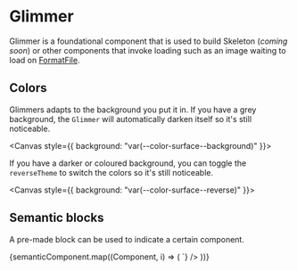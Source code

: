 
<Meta title="Components/Status and Feedback/Glimmer/Docs" component={Glimmer} />

# Glimmer

Glimmer is a foundational component that is used to build Skeleton (_coming
soon_) or other components that invoke loading such as an image waiting to load
on
[FormatFile](../?path=/docs/components-images-and-icons-formatfile-docs--page).

## Colors

Glimmers adapts to the background you put it in. If you have a grey background,
the `Glimmer` will automatically darken itself so it's still noticeable.

<Canvas style={{ background: "var(--color-surface--background)" }}>
  <Glimmer />
</Canvas>

If you have a darker or coloured background, you can toggle the `reverseTheme`
to switch the colors so it's still noticeable.

<Canvas style={{ background: "var(--color-surface--reverse)" }}>
  <Glimmer reverseTheme={true} />
</Canvas>

## Semantic blocks

A pre-made block can be used to indicate a certain component.


<Tabs>
  {semanticComponent.map((Component, i) => (
    <Tab key={i} label={Component.displayName}>
      <Source code={`<${Component.displayName} />`} />
      <Canvas withSource="none">
        <Component />
      </Canvas>
      <ArgsTable of={Component} />
    </Tab>
  ))}
</Tabs>

